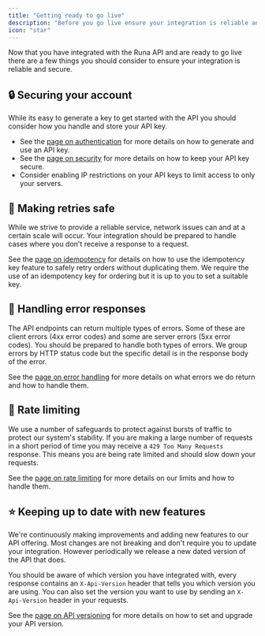 ```yaml
---
title: "Getting ready to go live"
description: "Before you go live ensure your integration is reliable and secure"
icon: "star"
---
```


Now that you have integrated with the Runa API and are ready to go live there are a few things you should consider to ensure your integration is reliable and secure.

## 🔒 Securing your account

While its easy to generate a key to get started with the API you should consider how you handle and store your API key.

- See the [page on authentication](/best-practices/authentication) for more details on how to generate and use an API key.
- See the [page on security](/best-practices/security) for more details on how to keep your API key secure.
- Consider enabling IP restrictions on your API keys to limit access to only your servers.

## 🔄 Making retries safe

While we strive to provide a reliable service, network issues can and at a certain scale will occur. Your integration should be prepared to handle cases where you don't receive a response to a request.

See the [page on idempotency](/best-practices/idempotency) for details on how to use the idempotency key feature to safely retry orders without duplicating them. We require the use of an idempotency key for ordering but it is up to you to set a suitable key.

## 🛑 Handling error responses

The API endpoints can return multiple types of errors. Some of these are client errors (4xx error codes) and some are server errors (5xx error codes). You should be prepared to handle both types of errors. We group errors by HTTP status code but the specific detail is in the response body of the error.

See the [page on error handling](/best-practices/handling-errors) for more details on what errors we do return and how to handle them.

## 🔢 Rate limiting

We use a number of safeguards to protect against bursts of traffic to protect our system's stability. If you are making a large number of requests in a short period of time you may receive a `429 Too Many Requests` response. This means you are being rate limited and should slow down your requests.

See the [page on rate limiting](/best-practices/rate-limits) for more details on our limits and how to handle them.

## ⭐ Keeping up to date with new features

We're continuously making improvements and adding new features to our API offering. Most changes are not breaking and don't require you to update your integration. However periodically we release a new dated version of the API that does.

You should be aware of which version you have integrated with, every response contains an `X-Api-Version` header that tells you which version you are using. You can also set the version you want to use by sending an `X-Api-Version` header in your requests.

See the [page on API versioning](/best-practices/api-versioning) for more details on how to set and upgrade your API version.
